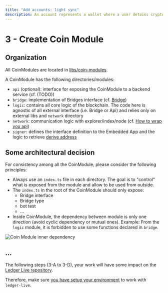 ```yaml
---
title: "Add accounts: light sync"
description: An account represents a wallet where a user detains crypto assets for a given crypto currency. Ledger Live model is essentially an array of Account because many accounts can be created, even within a same crypto currency.
---
```


# 3 - Create Coin Module

## Organization

All CoinModules are located in [libs/coin-modules](https://github.com/LedgerHQ/ledger-live/tree/develop/libs/coin-modules).

A CoinModule has the following directories/modules:
- `api` (optional): interface for exposing the CoinModule to a backend service (cf. (TODO))
- `bridge`: implementation of Bridges interface (cf. [Bridge](light-sync))
- `logic`: contains all core logic of the blockchain. The code here is agnostic of all external interface (i.e. Bridge or Api) and relies only on external libs and `network` directory
- `network`: communication logic with explorer/index/node (cf. [How to wrap you api](light-sync#wrap-your-api))
- `signer`: defines the interface definition to the Embedded App and the logic to retrieve [derive address](address-derivation)

## Some architectural decision
For consistency among all the CoinModule, please consider the following principles:
- Always use an `index.ts` file in each directory. The goal is to "control" what is exposed from the module and allow to be used from outside.
- The `index.ts` in the root of the CoinModule should only expose:
    - Bridge interface
    - Bridge type
    - bot test
    - ...
- Inside CoinModule, the dependency between module is only one direction (avoid cyclic dependency or mutual ones). Example: From the `logic` module, it is forbidden to use some functions declared in `bridge`.

<img src="/blockchain/coin-module-inner-dependency.png" alt="Coin Module inner dependency" />

## ...

The following steps (3-A to 3-D), your work will have some impact on the [Ledger Live repository](https://github.com/LedgerHQ/ledger-live/tree/develop/libs/ledger-live-common).

Therefore, make sure [you have setup your environment](../../getting-started#setup) to work with `ledger-live`.
